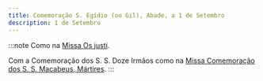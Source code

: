 ```yaml
---
title: Comemoração S. Egídio (ou Gil), Abade, a 1 de Setembro
description: 1 de Setembro
---
```


:::note
Como na [Missa Os justi](/missal/comum/16abades).

Com a Comemoração dos S. S. Doze Irmãos como na [Missa Comemoração dos S. S. Macabeus, Mártires](/missal/santos/08-01).
:::
